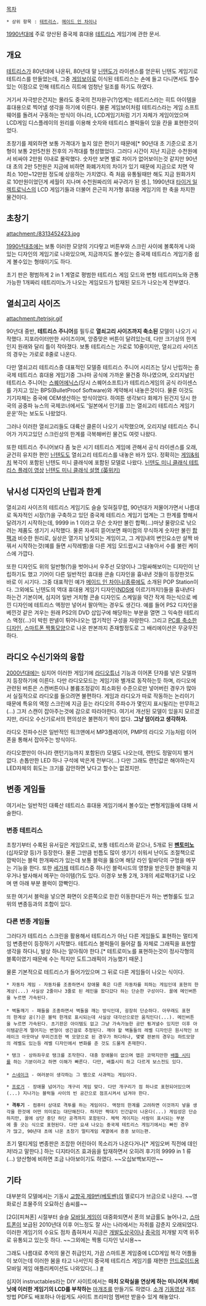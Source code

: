 [[목차]]

 * 상위 항목 : [[테트리스]], [[메이드 인 차이나]] 


[[1990년대]]에 주로 양산된 중국제 휴대용 [[테트리스]] 게임기에 관한 문서.

== 개요 ==

[[테트리스]]가 80년대에 나온뒤, 80년대 말 [[닌텐도]]가 라이센스를 얻은뒤 닌텐도 게임기로 테트리스를 만들었는데, 그중 [[게임보이]]로 이식된 테트리스는 손에 들고 다니면서도 할수 있는 이점으로 인해 테트리스 히트에 엄청난 일조를 하기도 하였다.

거기서 자극받은건지는 몰라도 중국의 전자완구(?)업계는 테트리스라는 히트 아이템을 휴대용으로 찍어낼 생각을 하기에 이른다. 물론 게임보이처럼 테트리스라는 게임 소프트웨어를 돌려서 구동하는 방식이 아니라, LCD게임기처럼 기기 자체가 게임이었으며 LCD게임 디스플레이의 원리를 이용해 숫자와 테트리스 블럭들이 있을 칸을 표현한것이었다.

초창기를 제외하면 보통 가격대가 높지 않은 편이기 때문에[* 90년대 초 기준으로 초기형이 보통 2만5천원 전후의 가격대를 형성했었다. 그러다 시간이 지난 지금은 수천원에서 비싸야 2만원 이내로 몰락했다. 숫자만 보면 별로 차이가 없어보이는것 같지만 90년대 초의 2만 5천원은 지금에 비하면 화폐가치의 차이가 있기 때문에 지금으로 치면 약 최소 10만~12만원 정도에 상응하는 가치였다. 즉 처음 유통될때만 해도 지금 원화가치로 10만원이었던게 세월이 지나며 수천원짜리의 싸구려가 된 셈.], 1990년대 [[타이거 일렉트로닉스]]의 LCD 게임기들과 더불어 은근히 저가형 휴대용 게임기의 한 축을 차지한 물건이다.

== 초창기 ==

attachment:/8313452423.jpg

[[1990년대]]초에는 보통 이러한 모양의 기다랗고 버튼부와 스크린 사이에 볼록하게 나와있는 디자인의 게임기로 나와있으며, 지금까지도 볼수있는 중국제 테트리스 게임기중 쉽게 볼수있는 형태이기도 하다.

초기 판은 평범하게 2 in 1 계열로 평범한 테트리스 게임 모드와 변형 테트리미노와 관통 가능한 1개짜리 테트리미노가 나오는 게임모드가 탑재된 모드가 나오는게 전부였다.

== 열쇠고리 사이즈 == 

attachment:/tetrisjr.gif

90년대 중반, '''테트리스 주니어'''를 필두로 '''열쇠고리 사이즈까지 축소된''' 모델이 나오기 시작했다. 지포라이터만한 사이즈이며, 앙증맞은 버튼이 달려있는데, 다만 크기상의 한계인지 원래와 달리 틀이 작아졌다. 보통 테트리스는 가로로 10줄이지만, 열쇠고리 사이즈의 경우는 가로로 8줄로 나온다. 

다만 열쇠고리 테트리스중 대표적인 모델중 테트리스 주니어 시리즈는 당시 난립하는 중국제 테트리스 휴대용 게임기중 그나마 공식에 가까운 물건중 하나였으며, 오리지널인 테트리스 주니어는 [[스퀘어에닉스]](당시 스퀘어소프트)가 테트리스게임의 공식 라이센스를 가지고 있는 BPS(BulletProof Software)와 계약해서 내놓은것이다. 물론 이것도 기기자체는 중국에 OEM생산하는 방식이었다. 하여튼 생각보다 화제가 된건지 당시 한국의 공중파 뉴스의 국제코너에서도 '일본에서 인기를 끄는 열쇠고리 테트리스 게임기 운운'하는 보도도 나왔었다.

그러나 이러한 열쇠고리들도 대륙산 클론이 나오기 시작했으며, 오리지널 테트리스 주니어가 가지고있던 스크린상의 한계를 극복해버린 물건도 여럿 나왔다.

또한 테트리스 주니어보다 좀 늦은 시기 테트리스 게임에 관해서 공식 라이센스를 오래, 굳건히 유지한 편인 [[닌텐도]]도 열쇠고리 테트리스를 내놓은 바가 있다. 정확히는 [[게임&워치]] 복각이 포함된 닌텐도 미니 클래식에 포함된 모델로 나왔다. [http://www.youtube.com/watch?v=UX8p9x8Gqyo 닌텐도 미니 클래식 테트리스 플레이 영상] [http://en.wikipedia.org/wiki/Nintendo_Mini_Classics 닌텐도 미니 클래식 설명 (英위키)]

== 낚시성 디자인의 난립과 한계 ==

열쇠고리 사이즈의 테트리스 게임기도 슬슬 잊혀질무렵, 90년대가 저물어가면서 나름대로 독자적인 시장(?)을 구축하고 있던 중국제 테트리스 게임기 업계는 그 한계를 향해서 달려가기 시작하는데, 9999 in 1 이라고 무슨 숫자만 불린 합팩(...)마냥 물량으로 낚으려는 제품도 생기기 시작했다. 물론 자세히 뜯어보면 패미컴의 무식하게 숫자만 불린 [[합팩]]과 비슷한 원리로, 실상은 열가지 남짓되는 게임이고, 그 게임내의 변인요소만 살짝 바꿔서 시작하는것(예를 들면 시작레벨)을 다른 게임 모드랍시고 내놓아서 수를 불린 케이스에 가깝다.

또한 디자인도 위의 일반형(?)을 벗어나서 우주선 모양이나 그럴싸해보이는 디자인이 난립하기도 했고 기어이 다른 일반적인 휴대용 콘솔 디자인을 흉내낸 것들이 등장한것도 바로 이 시기다. 그중 대표적인 예가 [[메이드 인 차이나/종류]]에도 소개된 POP Station이다. 그외에도 닌텐도의 역대 휴대용 게임기 디자인([[NDS]]에 이르기까지!)들을 흉내낸다하는건 기본이며, 심지어 일반 거치형 콘솔 디자인도 스케일을 약간 작게 하는식으로 베낀 디자인에 테트리스 액정만 넣어서 팔아먹는 경우도 생긴다. 예를 들어 PS2 디자인을 베낀것 같은 겨우는 원래 PS2의 DVD 삽입구에 해당하는 부분을 열면 그 익숙한 테트리스 액정(...)이 박힌 판넬이 튀어나오는 엽기적인 구성을 자랑한다. 그리고 [http://img.diytrade.com/cdimg/1187747/13123221/0/1276257317/handheld_brick_game.jpg PC를 축소한 디자인], [http://i01.i.aliimg.com/wsphoto/v0/32221737851_1/-font-b-Tetris-b-font-game-machine-Children-s-game-consoles-Electronic-Game-Toys-Christmas.jpg_.webp 스마트폰 짝퉁모양]으로 나온 판본까지 존재할정도로 그 배리에이션은 무궁무진하다. 

== 라디오 수신기와의 융합 ==

[[2000년대]]에는 심지어 이러한 게임기에 [[라디오]]튜너 기능과 이어폰 단자를 넣은 모델까지 등장하기에 이른다. 다만 라디오모드는 게임기와 별개로 동작하는듯 하며, 라디오에 관련된 버튼은 스캔버튼이나 볼륨조정같이 최소화된 수준으로만 넣어버린 경우가 많아서 실질적으로 라디오를 들으려면 불편하다. 게임과 라디오가 따로 작동하는 논리이기 때문에 특유의 액정 스크린에 지금 듣는 라디오의 주파수가 몇인지 표시될리는 만무하고(...) 그저 스캔이 잡아주는것에 감으로 따라야한다. 여기서 개선된 모델이 있을지 모르겠지만, 라디오 수신기로서의 편의성은 불편하기 짝이 없다. '''그냥 덤이라고 생각하자.''' 

라디오 전파수신은 일반적인 워크맨에서 MP3플레이어, PMP의 라디오 기능처럼 이어폰을 통해서 잡아주는 방식이다.

라디오뿐만이 아니라 랜턴기능까지 포함된(!) 모델도 나오는데, 랜턴도 정말이지 별거 없다. 손톱만한 LED 하나 구석에 박은게 전부다(...) 다만 그래도 랜턴값은 해야하는지 LED자체의 휘도는 크기를 감안하면 낮다고 할수는 없겠지만.

== 변종 게임들 ==

여기서는 일반적인 대륙산 테트리스 휴대용 게임기에서 볼수있는 변형게임들에 대해 서술한다.

=== 변종 테트리스 ===

초창기부터 수록된 유서깊은 게임모드로, 보통 테트리스와 같으나, 5개로 된 '''[[펜토미노]]'''(십자모양 등)가 등장한다. 물론 그만큼 빈틈도 많이 생기기 쉬워서 난이도 조절책으로 깜박이는 블럭 한개짜리가 있는데 보통 블럭을 뚫으며 해당 라인 밑바닥의 구멍을 메꾸는 기능을 한다. 또한 [[세가]]제 테트리스중 하나인 블럭시드의 영향을 받은듯한 블럭을 지우거나 발사해서 메꾸는 아이템(?)도 있다. 이경우 보통 2개, 3개의 세로짝대기로 나오며 맨 아래 부분 블럭이 깜빡인다.

또한 여기서 블럭을 넣으면 화면이 오른쪽으로 한칸 이동한다든가 하는 변형룰도 있고 위의 변종등과의 조합이 있다.
=== 다른 변종 게임들 ===

그러다가 테트리스 스크린을 활용해서 테트리스가 아닌 다른 게임들도 표현하는 멀티게임 변종판이 등장하기 시작했다. 테트리스 블럭들이 들어갈 틀 자체로 그래픽을 표현할 생각을 하다니, 발상 하나는 알아줘야 한다.[* 테트로미노를 표현하는것이 정사각형의 블록이였기 때문에 수는 적지만 도트그래픽이 가능했기 때문.] 

물론 기본적으로 테트리스가 들어가있으며 그 뒤로 다른 게임들이 나오는 식이다. 

 * 자동차 게임 - 자동차를 조종하면서 장애물 혹은 다른 자동차를 피하는 게임인데 표현의 한계상(...) 사실상 2줄이나 3줄로 된 레인을 왔다갔다 하는 단순한 구성이다. 꼴에 메인버튼을 누르면 가속된다.
 
 * 벽돌깨기 - 패들을 조종하면서 벽돌을 깨는 방식인데, 굉장히 단순하다. 아무래도 표현의 한계상 공(?)은 블럭 한개로 표시되는데 사실상 대각선으로만 움직인다(...). 메인버튼을 누르면 가속된다. 초기판은 아이템도 없고 그냥 가속가능한 공만 튕겨낼수 있지만 이후 아이템같은게 떨어지는 변형이 생긴걸로 추정된다. 깨야 할 벽돌들의 레벨 디자인은 원시적인 브레이크 아웃마냥 무미건조한 벽 모양으로 된 경우가 허다하나, 몇몇 판본의 경우는 하트모양의 레벨도 있는등 레벨 디자인에서 변화를 준 것도 드물게 존재한다. 

 * 탱크 - 상하좌우로 탱크를 조작한다. 대충 장애물이 없으며 맵은 코딱지만한 [[배틀 시티]]를 하는 기분이라고 하면 이해가 빠른다. 다만, 배틀시티 하고 다르게 보스전도 있다.
 
 * [[스네이크]] - 여러분이 생각하는 그 뱀으로 사과먹는 게임이다. 

 * [[프로거]] - 장애물 넘어가는 개구리 게임 맞다. 다만 개구리가 점 하나로 표현되어있으며(...) 지나가는 블럭들 사이의 빈 공간으로 점프시켜서 넘겨야 한다.

 * '''격투기''' - 컴퓨터 상대로 격투를 하는 게임이다. 액정의 한계를 고려하면 이것까지 넣을 생각을 한것에 어떤 의미로는 대단해진다. 하지만 짝대기 인간같이 나온다(...) 게임성은 단순하지만, 꼴에 상단 중단 하단 공격까지 포함된다. 체력 게이지는 사람이 표시되는 부분에 줄 긋는 식으로 표현된다. 다만 요새 나오는 중국제 테트리스 게임기에서는 빠진 경우가 많고, 90년대 초에 나온 초창기 멀티게임 계열에서 종종 보이는편.

초기 멀티게임 변종판은 조잡한 어린아이 목소리가 나온다거나[* 게임오버 직전에 데인저!라고 말한다.] 하는 디지타이즈 효과음을 탑재하면서 오히려 후기의 9999 in 1 류(...) 양산형에 비하면 조금 나아보이기도 하였다. ~~오십보백보지만~~

== 기타 ==
대부분의 모델에서는 기동시 [[교향곡 제9번(베토벤)]]의 멜로디가 브금으로 나온다. ~~영화로신 조물주의 오묘하신 솜씨를~~

[2G][피쳐폰] 시절부터 슬슬 [[모바일 게임]]이 대중화되면서 폰의 보급률도 늘어나고, [[스마트폰]]이 보급된 2010년대 이후 어느정도 잘 사는 나라에서는 자취를 감춘지 오래되었다. 이러한 게임기의 수요도 점차 좁혀져서 지금은 [[개발도상국]]이나 [[중국]]의 저개발 지역 위주로 유통되고 있는듯 하다. ~~그외에는 짝퉁 디자인 낚시용~~

그래도 나름대로 추억의 물건 취급인지, 가끔 스마트폰 게임중에 LCD게임 복각 어플들이 보이는데 이러한 붐을 타고 나서인지 중국제 테트리스 게임기를 재현한 [[안드로이드]]용 모바일 게임 애플리케이션도 나와있다(...) [https://play.google.com/store/apps/details?id=com.supersonic.brickgame #]

심지어 instructables라는 DIY 사이트에서는 '''마치 오락실을 연상케 하는 미니어쳐 캐비닛에 이러한 게임기의 LCD를 부착하는''' [[마개조]]를 만들기도 하였다. [http://www.instructables.com/id/Mini-Tetris-Arcade/ 소개] [http://www.youtube.com/watch?v=e2001vsDlnQ 기동영상] 개조방법 PDF도 배포하나 아쉽게도 사이트 프리미엄 멤버만 받을수 있게 해놓았다.
